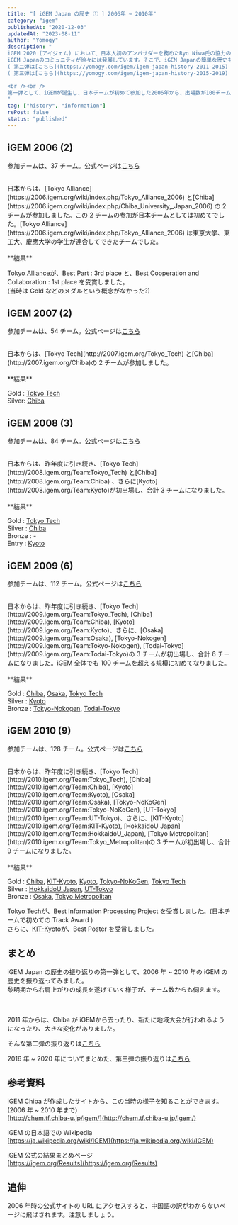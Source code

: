 ```yaml
---
title: "[ iGEM Japan の歴史 ① ] 2006年 ~ 2010年"
category: "igem"
publishedAt: "2020-12-03"
updatedAt: "2023-08-11"
author: "Yomogy"
description: "
iGEM 2020 (アイジェム) において、日本人初のアンバサダーを務めたRyo Niwa氏の協力の元、新規のチームが2チーム参加するなど、
iGEM Japanのコミュニティが徐々には発展しています。そこで、iGEM Japanの簡単な歴史を振り返りたいと思います。  
( 第二弾は[こちら](https://yomogy.com/igem/igem-japan-history-2011-2015) )
( 第三弾は[こちら](https://yomogy.com/igem/igem-japan-history-2015-2019) )

<br /><br />
第一弾として、iGEMが誕生し、日本チームが初めて参加した2006年から、出場数が100チームを超えるぐらいに成長した2010年まで、iGEMの歴史を振り返っていきたいと思います。当時の大会は、1年に1度、全チームがボストンに集まって大会を行う形式でした。
"
tag: ["history", "information"]
rePost: false
status: "published"
---
```


## iGEM 2006 (2)

参加チームは、37 チーム。公式ページは[こちら](http://2006.igem.org/Main_Page)

<br />
日本からは、[Tokyo Alliance](https://2006.igem.org/wiki/index.php/Tokyo_Alliance_2006)
と[Chiba](https://2006.igem.org/wiki/index.php/Chiba_University,_Japan_2006) の 2
チームが参加しました。この 2 チームの参加が日本チームとしては初めてでした。[Tokyo
Alliance](https://2006.igem.org/wiki/index.php/Tokyo_Alliance_2006) は東京大学、東工大、慶應大学の学生が連合してできたチームでした。

<br />
<br />
**結果**

[Tokyo Alliance](https://2006.igem.org/wiki/index.php/Tokyo_Alliance_2006)が、Best Part : 3rd place と、Best Cooperation and Collaboration : 1st place を受賞しました。  
(当時は Gold などのメダルという概念がなかった?)

## iGEM 2007 (2)

参加チームは、54 チーム。公式ページは[こちら](http://2007.igem.org/Main_Page)

<br />
日本からは、[Tokyo Tech](http://2007.igem.org/Tokyo_Tech) と[Chiba](http://2007.igem.org/Chiba)の
2 チームが参加しました。

<br />
<br />
**結果**

Gold : [Tokyo Tech](http://2007.igem.org/Tokyo_Tech)  
Silver: [Chiba](http://2007.igem.org/Chiba)

## iGEM 2008 (3)

参加チームは、84 チーム。公式ページは[こちら](http://2008.igem.org/Main_Page)

<br />
日本からは、昨年度に引き続き、[Tokyo Tech](http://2008.igem.org/Team:Tokyo_Tech)
と[Chiba](http://2008.igem.org/Team:Chiba) 、さらに[Kyoto](http://2008.igem.org/Team:Kyoto)が初出場し、合計
3 チームになりました。

<br />
<br />
**結果**

Gold : [Tokyo Tech](http://2008.igem.org/Team:Tokyo_Tech)  
Silver : [Chiba](http://2008.igem.org/Team:Chiba)  
Bronze : -  
Entry : [Kyoto](http://2008.igem.org/Team:Kyoto)

## iGEM 2009 (6)

参加チームは、112 チーム。公式ページは[こちら](http://2009.igem.org/Main_Page)

<br />
日本からは、昨年度に引き続き、[Tokyo Tech](http://2009.igem.org/Team:Tokyo_Tech),
[Chiba](http://2009.igem.org/Team:Chiba), [Kyoto](http://2009.igem.org/Team:Kyoto)、さらに、[Osaka](http://2009.igem.org/Team:Osaka),
[Tokyo-Nokogen](http://2009.igem.org/Team:Tokyo-Nokogen), [Todai-Tokyo](http://2009.igem.org/Team:Todai-Tokyo)の
3 チームが初出場し、合計 6 チームになりました。iGEM 全体でも 100 チームを超える規模に初めてなりました。

<br />
<br />
**結果**

Gold : [Chiba](http://2009.igem.org/Team:Chiba), [Osaka](http://2009.igem.org/Team:Osaka), [Tokyo Tech](http://2009.igem.org/Team:Tokyo_Tech)  
Silver : [Kyoto](http://2009.igem.org/Team:Kyoto)  
Bronze : [Tokyo-Nokogen](http://2009.igem.org/Team:Tokyo-Nokogen), [Todai-Tokyo](http://2009.igem.org/Team:Todai-Tokyo)

## iGEM 2010 (9)

参加チームは、128 チーム。公式ページは[こちら](http://2010.igem.org/Main_Page)

<br />
日本からは、昨年度に引き続き、[Tokyo Tech](http://2010.igem.org/Team:Tokyo_Tech),
[Chiba](http://2010.igem.org/Team:Chiba), [Kyoto](http://2010.igem.org/Team:Kyoto),
[Osaka](http://2010.igem.org/Team:Osaka), [Tokyo-NoKoGen](http://2010.igem.org/Team:Tokyo-NoKoGen),
[UT-Tokyo](http://2010.igem.org/Team:UT-Tokyo)、さらに、[KIT-Kyoto](http://2010.igem.org/Team:KIT-Kyoto),
[HokkaidoU Japan](http://2010.igem.org/Team:HokkaidoU_Japan), [Tokyo Metropolitan](http://2010.igem.org/Team:Tokyo_Metropolitan)の
3 チームが初出場し、合計 9 チームになりました。

<br />
<br />
**結果**

Gold : [Chiba](http://2010.igem.org/Team:Chiba), [KIT-Kyoto](http://2010.igem.org/Team:KIT-Kyoto), [Kyoto](http://2010.igem.org/Team:Kyoto), [Tokyo-NoKoGen](http://2010.igem.org/Team:Tokyo-NoKoGen), [Tokyo Tech](http://2010.igem.org/Team:Tokyo_Tech)  
Silver : [HokkaidoU Japan](http://2010.igem.org/Team:HokkaidoU_Japan), [UT-Tokyo](http://2010.igem.org/Team:UT-Tokyo)  
Bronze : [Osaka](http://2010.igem.org/Team:Osaka), [Tokyo Metropolitan](http://2010.igem.org/Team:Tokyo_Metropolitan)

[Tokyo Tech](http://2010.igem.org/Team:Tokyo_Tech)が、Best Information Processing Project を受賞しました。(日本チームで初めての Track Award )  
さらに、[KIT-Kyoto](http://2010.igem.org/Team:KIT-Kyoto)が、Best Poster を受賞しました。

## まとめ

iGEM Japan の歴史の振り返りの第一弾として、2006 年 ~ 2010 年の iGEM の歴史を振り返ってみました。  
黎明期から右肩上がりの成長を遂げていく様子が、チーム数からも伺えます。

<br />
<br />
2011 年からは、Chiba が
iGEMから去ったり、新たに地域大会が行われるようになったり、大きな変化がありました。

そんな第二弾の振り返りは[こちら](https://yomogy.com/igem/igem-japan-history-2011-2015)

<LinkCard
  url="https://yomogy.com/igem/igem-japan-history-2011-2015"
  size="small"
/>
2016 年 ~ 2020 年についてまとめた、第三弾の振り返りは[こちら](https://yomogy.com/igem/igem-japan-history-2016-2020)
<LinkCard
  url="https://yomogy.com/igem/igem-japan-history-2016-2020"
  size="small"
/>

## 参考資料

iGEM Chiba が作成したサイトから、この当時の様子を知ることができます。(2006 年 ~ 2010 年まで)  
[http://chem.tf.chiba-u.jp/igem/](http://chem.tf.chiba-u.jp/igem/)

iGEM の日本語での Wikipedia  
[https://ja.wikipedia.org/wiki/IGEM](https://ja.wikipedia.org/wiki/IGEM)

iGEM 公式の結果まとめページ  
[https://igem.org/Results](https://igem.org/Results)

## 追伸

2006 年時の公式サイトの URL にアクセスすると、中国語の訳がわからないページに飛ばされます。注意しましょう。
